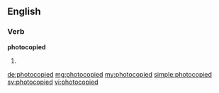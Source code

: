 ==English==

===Verb===

'''photocopied'''
# {{past of|photocopy}}

[[de:photocopied]]
[[mg:photocopied]]
[[my:photocopied]]
[[simple:photocopied]]
[[sv:photocopied]]
[[vi:photocopied]]